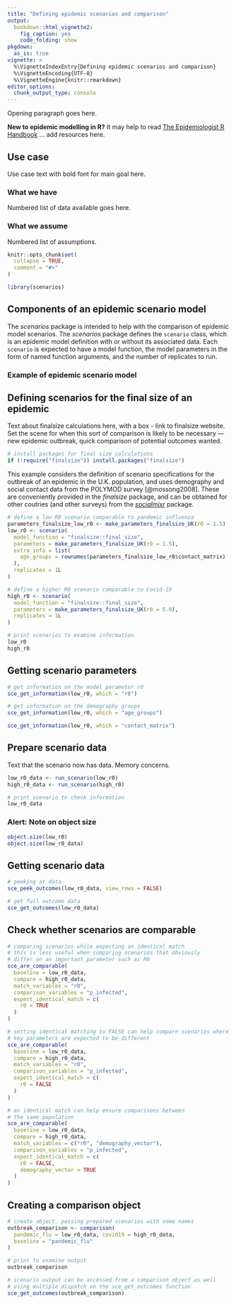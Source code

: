 ```yaml
---
title: "Defining epidemic scenarios and comparison"
output:
  bookdown::html_vignette2:
    fig_caption: yes
    code_folding: show
pkgdown:
  as_is: true
vignette: >
  %\VignetteIndexEntry{Defining epidemic scenarios and comparison}
  %\VignetteEncoding{UTF-8}
  %\VignetteEngine{knitr::rmarkdown}
editor_options: 
  chunk_output_type: console
---
```


Opening paragraph goes here.

::: {.alert .alert-warning}
**New to epidemic modelling in R?** It may help to read [The Epidemiologist R Handbook](https://epirhandbook.com/en/epidemic-modeling.html) ... add resources here.
:::

::: {.alert .alert-primary}
## Use case {-}

Use case text with bold font for main goal here.
:::

::: {.alert .alert-secondary}
### What we have {-}

  Numbered list of data available goes here.

### What we assume {-}

  Numbered list of assumptions.
:::

```r
knitr::opts_chunk$set(
  collapse = TRUE,
  comment = "#>"
)
```

```r
library(scenarios)
```

## Components of an epidemic scenario model

The _scenarios_ package is intended to help with the comparison of epidemic model scenarios.
The _scenarios_ package defines the `scenario` class, which is an epidemic model definition with or without its associated data.
Each `scenario` is expected to have a model function, the model parameters in the form of named function arguments, and the number of replicates to run.

::: {.alert .alert-secondary}
### Example of epidemic scenario model

:::

## Defining scenarios for the final size of an epidemic

Text about finalsize calculations here, with a box - link to finalsize website.
Set the scene for when this sort of comparison is likely to be necessary --- new epidemic outbreak, quick comparison of potential outcomes wanted.

```r
# install packages for final size calculations
if (!require("finalsize")) install.packages("finalsize")
```

This example considers the definition of scenario specifications for the outbreak of an epidemic in the U.K. population, and uses demography and social contact data from the POLYMOD survey [@mossong2008].
These are conveniently provided in the _finalsize_ package, and can be obtained for other coutries (and other surveys) from the _[socialmixr](https://epiforecasts.io/socialmixr/)_ package.

```r
# define a low R0 scenario comparable to pandemic influenza
parameters_finalsize_low_r0 <- make_parameters_finalsize_UK(r0 = 1.5)
low_r0 <- scenario(
  model_function = "finalsize::final_size",
  parameters = make_parameters_finalsize_UK(r0 = 1.5),
  extra_info = list(
    age_groups = rownames(parameters_finalsize_low_r0$contact_matrix)
  ),
  replicates = 1L
)

# define a higher R0 scenario comparable to Covid-19
high_r0 <- scenario(
  model_function = "finalsize::final_size",
  parameters = make_parameters_finalsize_UK(r0 = 5.0),
  replicates = 1L
)
```

```r
# print scenarios to examine information
low_r0
high_r0
```

## Getting scenario parameters

```r
# get information on the model parameter r0
sce_get_information(low_r0, which = "r0")

# get information on the demography groups
sce_get_information(low_r0, which = "age_groups")

sce_get_information(low_r0, which = "contact_matrix")
```

## Prepare scenario data

Text that the scenario now has data. Memory concerns.

```r
low_r0_data <- run_scenario(low_r0)
high_r0_data <- run_scenario(high_r0)
```

```r
# print scenario to check information
low_r0_data
```

### Alert: Note on object size {-}

```r
object.size(low_r0)
object.size(low_r0_data)
```

## Getting scenario data

```r
# peeking at data
sce_peek_outcomes(low_r0_data, view_rows = FALSE)

# get full outcome data
sce_get_outcomes(low_r0_data)
```

## Check whether scenarios are comparable

```r
# comparing scenarios while expecting an identical match
# this is less useful when comparing scenarios that obviously
# differ on an important parameter such as R0
sce_are_comparable(
  baseline = low_r0_data,
  compare = high_r0_data,
  match_variables = "r0",
  comparison_variables = "p_infected",
  expect_identical_match = c(
    r0 = TRUE
  )
)

# setting identical matching to FALSE can help compare scenarios where
# key parameters are expected to be different
sce_are_comparable(
  baseline = low_r0_data,
  compare = high_r0_data,
  match_variables = "r0",
  comparison_variables = "p_infected",
  expect_identical_match = c(
    r0 = FALSE
  )
)

# an identical match can help ensure comparisons between
# the same population
sce_are_comparable(
  baseline = low_r0_data,
  compare = high_r0_data,
  match_variables = c("r0", "demography_vector"),
  comparison_variables = "p_infected",
  expect_identical_match = c(
    r0 = FALSE,
    demography_vector = TRUE
  )
)
```

## Creating a comparison object

```r
# create object, passing prepared scenarios with some names
outbreak_comparison <- comparison(
  pandemic_flu = low_r0_data, covid19 = high_r0_data,
  baseline = "pandemic_flu"
)

# print to examine output
outbreak_comparison
```

```r
# scenario output can be accessed from a comparison object as well
# using multiple dispatch on the sce_get_outcomes function
sce_get_outcomes(outbreak_comparison)
```

